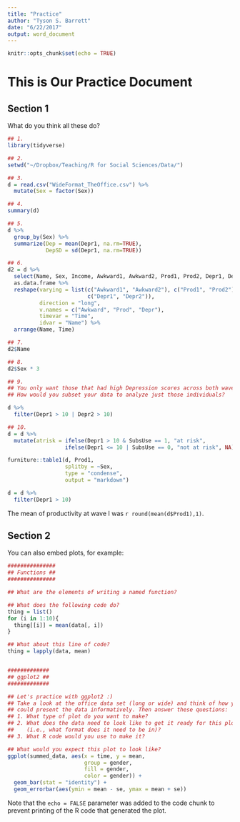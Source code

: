 ```yaml
---
title: "Practice"
author: "Tyson S. Barrett"
date: "6/22/2017"
output: word_document
---
```


```r
knitr::opts_chunk$set(echo = TRUE)
```


# This is Our Practice Document

## Section 1
What do you think all these do?

```r
## 1. 
library(tidyverse)

## 2.
setwd("~/Dropbox/Teaching/R for Social Sciences/Data/")

## 3.
d = read.csv("WideFormat_TheOffice.csv") %>%
  mutate(Sex = factor(Sex))

## 4.
summary(d)

## 5.
d %>%
  group_by(Sex) %>%
  summarize(Dep = mean(Depr1, na.rm=TRUE),
            DepSD = sd(Depr1, na.rm=TRUE))

## 6.
d2 = d %>%
  select(Name, Sex, Income, Awkward1, Awkward2, Prod1, Prod2, Depr1, Depr2) %>%
  as.data.frame %>%
  reshape(varying = list(c("Awkward1", "Awkward2"), c("Prod1", "Prod2"),
                         c("Depr1", "Depr2")),
          direction = "long",
          v.names = c("Awkward", "Prod", "Depr"),
          timevar = "Time",
          idvar = "Name") %>%
  arrange(Name, Time)

## 7. 
d2$Name

## 8. 
d2$Sex * 3

## 9.
## You only want those that had high Depression scores across both waves.
## How would you subset your data to analyze just those individuals?

d %>%
  filter(Depr1 > 10 | Depr2 > 10)

## 10.
d = d %>%
  mutate(atrisk = ifelse(Depr1 > 10 & SubsUse == 1, "at risk",
                  ifelse(Depr1 <= 10 | SubsUse == 0, "not at risk", NA)))

furniture::table1(d, Prod1,
                  splitby = ~Sex,
                  type = "condense",
                  output = "markdown")

d = d %>%
  filter(Depr1 > 10)
```

The mean of productivity at wave I was `r round(mean(d$Prod1),1)`.


## Section 2

You can also embed plots, for example:

```r
###############
## Functions ##
###############

## What are the elements of writing a named function?

## What does the following code do?
thing = list()
for (i in 1:10){
  thing[[i]] = mean(data[, i])
}

## What about this line of code?
thing = lapply(data, mean)


#############
## ggplot2 ##
#############

## Let's practice with ggplot2 :)
## Take a look at the office data set (long or wide) and think of how you
## could present the data informatively. Then answer these questions:
## 1. What type of plot do you want to make?
## 2. What does the data need to look like to get it ready for this plot
##    (i.e., what format does it need to be in)?
## 3. What R code would you use to make it?

## What would you expect this plot to look like?
ggplot(summed_data, aes(x = time, y = mean, 
                        group = gender, 
                        fill = gender,
                        color = gender)) +
  geom_bar(stat = "identity") +
  geom_errorbar(aes(ymin = mean - se, ymax = mean + se))


```

Note that the `echo = FALSE` parameter was added to the code chunk to prevent printing of the R code that generated the plot.
